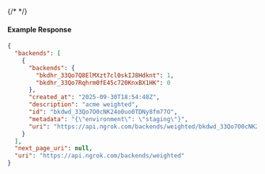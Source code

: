 {/* <!-- Code generated for API Clients. DO NOT EDIT. --> */}

#### Example Response
```json
{
  "backends": [
    {
      "backends": {
        "bkdhr_33Qo7Q8ElMXzt7cl0skIJ8Hdknt": 1,
        "bkdhr_33Qo7Rqhrm0fE45c720KnxBX1HK": 0
      },
      "created_at": "2025-09-30T18:54:48Z",
      "description": "acme weighted",
      "id": "bkdwd_33Qo7O0cNK24o0uo0TDNy8fm77O",
      "metadata": "{\"environment\": \"staging\"}",
      "uri": "https://api.ngrok.com/backends/weighted/bkdwd_33Qo7O0cNK24o0uo0TDNy8fm77O"
    }
  ],
  "next_page_uri": null,
  "uri": "https://api.ngrok.com/backends/weighted"
}

```